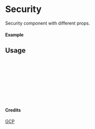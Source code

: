 
<Meta of={Security} title="GCP/Security" />

# Security

Security component with different props.

#### Example

<Canvas of={Security.Primary} />

## Usage

```ts
import { Security } from "yadl-ui";

const Example = () => {
  return (
      <Security />
  );
};

export default Example;
```

#### Credits
[GCP](https://cloud.google.com/icons)
